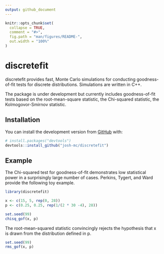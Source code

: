 ```yaml
---
output: github_document
---
```


<!-- README.md is generated from README.Rmd. Please edit that file -->

```r
knitr::opts_chunk$set(
  collapse = TRUE,
  comment = "#>",
  fig.path = "man/figures/README-",
  out.width = "100%"
)
```

# discretefit

<!-- badges: start -->
<!-- badges: end -->

discretefit provides fast, Monte Carlo simulations for conducting goodness-of-fit tests for discrete distributions. Simulations are written in C++. 

The package is under development but currently includes goodness-of-fit tests based on the root-mean-square statistic, the Chi-squared statistic, the Kolmogovor-Smirnov statistic.

## Installation

You can install the development version from [GitHub](https://github.com/) with:

``` r
# install.packages("devtools")
devtools::install_github("josh-mc/discretefit")
```
## Example

The Chi-squared test for goodness-of-fit demonstrates low statistical power in a surprisingly large number of cases. Perkins, Tygert, and Ward provide the following toy example.

```r
library(discretefit)

x <- c(15, 5, rep(0, 28))
p <- c(0.25, 0.25, rep(1/(2 * 30 -4), 28))

set.seed(99)
chisq_gof(x, p)
```
The root-mean-squared statistic convincingly rejects the hypothesis that x is drawn from the distribution defined in p.

```r
set.seed(99)
rms_gof(x, p)
```












